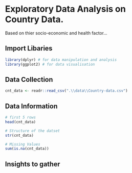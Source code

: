 # Exploratory Data Analysis on Country Data.

Based on thier socio-economic and health factor...

## Import Libaries

```r
library(dplyr) # for data manipulation and analysis
library(ggplot2) # for data visualisation
```

## Data Collection

```r
cnt_data <- readr::read_csv(".\\data\\Country-data.csv")
```

## Data Information

```r
# first 5 rows
head(cnt_data)
```

```r
# Structure of the datset
str(cnt_data)
```

```r
# Missing Values
sum(is.na(cnt_data))
```

## Insights to gather

